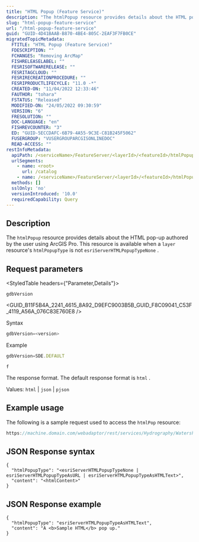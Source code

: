 ```yaml
---
title: "HTML Popup (Feature Service)"
description: "The htmlPopup resource provides details about the HTML pop-up authored by the user using ArcGIS Pro."
slug: "html-popup-feature-service"
url: "/html-popup-feature-service"
guid: "GUID-4D41BAAB-B870-4BE4-805C-2EAF3F7FB0CE"
migratedTopicMetadata:
  FTITLE: "HTML Popup (Feature Service)"
  FDESCRIPTION: ""
  FCHANGES: "Removing ArcMap"
  FISHRELEASELABEL: ""
  FESRISOFTWARERELEASE: ""
  FESRITAGCLOUD: ""
  FESRIRECREATIONPROCEDURE: ""
  FESRIPRODUCTLIFECYCLE: "11.0 -*"
  CREATED-ON: "11/04/2022 12:33:46"
  FAUTHOR: "tohara"
  FSTATUS: "Released"
  MODIFIED-ON: "24/05/2022 09:30:59"
  VERSION: "6"
  FRESOLUTION: ""
  DOC-LANGUAGE: "en"
  FISHREVCOUNTER: "3"
  ED: "GUID-5ECCDAFC-6B79-4A55-9C3E-C81B245F5062"
  FUSERGROUP: "VUSERGROUPARCGISONLINEDOC"
  READ-ACCESS: ""
restInfoMetadata:
  apiPath: /<serviceName>/FeatureServer/<layerId>/<featureId>/htmlPopup
  urlSegments:
    - name: <root>
      url: /catalog
    - name: /<serviceName>/FeatureServer/<layerId>/<featureId>/htmlPopup
  methods: []
  sslOnly: 'no'
  versionIntroduced: '10.0'
  requiredCapability: Query
---
```



## Description

The `htmlPopup`  resource provides details about the HTML pop-up authored by the user using ArcGIS Pro. This resource is available when a `layer`  resource's `htmlPopupType`  is not `esriServerHTMLPopupTypeNone` .

##  Request parameters

<StyledTable headers={"Parameter,Details"}>

<StyledTableRow>

<StyledTableCell cellStyle="markdown">

`gdbVersion` 

</StyledTableCell>

<StyledTableCell cellStyle="markdown">

<GUID_B11F5B4A_2241_4615_8A92_D9EFC9003B5B_GUID_F8C09041_C53F_4119_A56A_076C83E760E8 />

Syntax

```javascript
gdbVersion=<version>
```

 

Example

```javascript
gdbVersion=SDE.DEFAULT
```

 

</StyledTableCell>

</StyledTableRow>

<StyledTableRow>

<StyledTableCell cellStyle="markdown">

`f` 

</StyledTableCell>

<StyledTableCell cellStyle="markdown">

The response format. The default response format is `html` .

Values: `html`  \| `json`  \| `pjson` 

</StyledTableCell>

</StyledTableRow>

</StyledTable>

## Example usage

The following is a sample request used to access the `htmlPop`  resource:

```javascript
https://machine.domain.com/webadaptor/rest/services/Hydrography/Watershed173811/FeatureServer/1/1/htmlPopUp?f=pjson
```

 

## JSON Response syntax

```other
{
  "htmlPopupType": "<esriServerHTMLPopupTypeNone | esriServerHTMLPopupTypeAsURL | esriServerHTMLPopupTypeAsHTMLText>",
  "content": "<htmlContent>"
}
```

 

## JSON Response example

```other
{
  "htmlPopupType": "esriServerHTMLPopupTypeAsHTMLText",
  "content": "A <b>Sample HTML</b> pop up."
}
```

 

